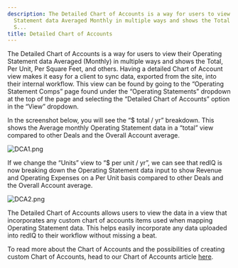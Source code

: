 ```yaml
---
description: The Detailed Chart of Accounts is a way for users to view their Operating
  Statement data Averaged Monthly in multiple ways and shows the Total Per Unit Per
  S...
title: Detailed Chart of Accounts
---
```


The Detailed Chart of Accounts is a way for users to view their Operating Statement data Averaged (Monthly) in multiple ways and shows the Total, Per Unit, Per Square Feet, and others. Having a detailed Chart of Account view makes it easy for a client to sync data, exported from the site, into their internal workflow. This view can be found by going to the “Operating Statement Comps” page found under the “Operating Statements” dropdown at the top of the page and selecting the “Detailed Chart of Accounts” option in the “View” dropdown.


In the screenshot below, you will see the “$ total / yr” breakdown. This shows the Average monthly Operating Statement data in a “total” view compared to other Deals and the Overall Account average.


<Frame caption="Operating statement for Mosaic Hills, detailing effective gross revenue and operating expenses.">
  <img src="/images/rediq/48a55e92569e063fa06268f8e9d8dae90b3dcf4a.png" alt="DCA1.png" />
</Frame>


If we change the “Units” view to “$ per unit / yr”, we can see that redIQ is now breaking down the Operating Statement data input to show Revenue and Operating Expenses on a Per Unit basis compared to other Deals and the Overall Account average.


<Frame caption="Operating statements showing effective gross revenue and operating expenses for various properties.">
  <img src="/images/rediq/bad7f0c650f7392960877e1cb3e4693fd0d47f6e.png" alt="DCA2.png" />
</Frame>


The Detailed Chart of Accounts allows users to view the data in a view that incorporates any custom chart of accounts items used when mapping Operating Statement data. This helps easily incorporate any data uploaded into redIQ to their workflow without missing a beat.


To read more about the Chart of Accounts and the possibilities of creating custom Chart of Accounts, head to our Chart of Accounts article [here](chart-of-accounts).